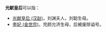 '''光献皇后'''可以指：
*[[光献皇后_(汉赵)|光献皇后 (汉赵)]]，刘渊夫人，刘聪生母。
*[[李妃_(金世宗)|李妃 (金世宗)]]，完颜允济生母，后被废除谥号。

{{Disambiguation|Cat=四字皇后封号消歧义}}